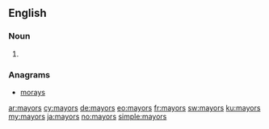 ==English==

===Noun===
{{head|en|plural}}

# {{plural of|mayor|lang=en}}

===Anagrams===
* [[morays#English|morays]]

[[ar:mayors]]
[[cy:mayors]]
[[de:mayors]]
[[eo:mayors]]
[[fr:mayors]]
[[sw:mayors]]
[[ku:mayors]]
[[my:mayors]]
[[ja:mayors]]
[[no:mayors]]
[[simple:mayors]]